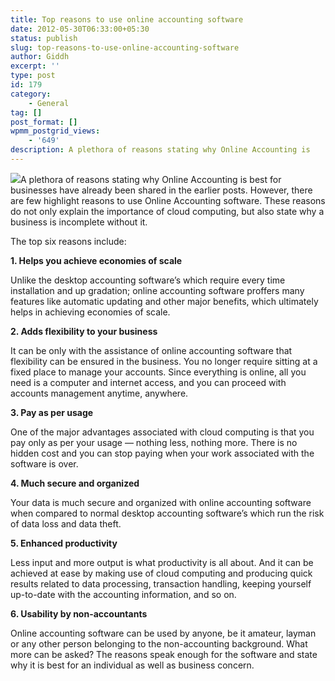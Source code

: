 ```yaml
---
title: Top reasons to use online accounting software
date: 2012-05-30T06:33:00+05:30
status: publish
slug: top-reasons-to-use-online-accounting-software
author: Giddh
excerpt: ''
type: post
id: 179
category:
    - General
tag: []
post_format: []
wpmm_postgrid_views:
    - '649'
description: A plethora of reasons stating why Online Accounting is
---
```

<img class="wp-block-image size-large" src = "https://miro.medium.com/max/575/0*Fp98iACAyASvnbKf.jpg"/>A plethora of reasons stating why Online Accounting is best for businesses have already been shared in the earlier posts. However, there are few highlight reasons to use Online Accounting software. These reasons do not only explain the importance of cloud computing, but also state why a business is incomplete without it.

The top six reasons include:

**1. Helps you achieve economies of scale**

Unlike the desktop accounting software’s which require every time installation and up gradation; online accounting software proffers many features like automatic updating and other major benefits, which ultimately helps in achieving economies of scale.

**2. Adds flexibility to your business**

It can be only with the assistance of online accounting software that flexibility can be ensured in the business. You no longer require sitting at a fixed place to manage your accounts. Since everything is online, all you need is a computer and internet access, and you can proceed with accounts management anytime, anywhere.

**3. Pay as per usage**

One of the major advantages associated with cloud computing is that you pay only as per your usage — nothing less, nothing more. There is no hidden cost and you can stop paying when your work associated with the software is over.

**4. Much secure and organized**

Your data is much secure and organized with online accounting software when compared to normal desktop accounting software’s which run the risk of data loss and data theft.

**5. Enhanced productivity**

Less input and more output is what productivity is all about. And it can be achieved at ease by making use of cloud computing and producing quick results related to data processing, transaction handling, keeping yourself up-to-date with the accounting information, and so on.

**6. Usability by non-accountants**

Online accounting software can be used by anyone, be it amateur, layman or any other person belonging to the non-accounting background. What more can be asked? The reasons speak enough for the software and state why it is best for an individual as well as business concern.